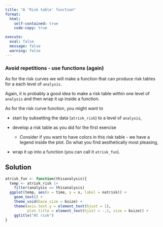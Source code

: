 ```yaml
---
title: "A 'Risk table' function"
format:
  html:
    self-contained: true
    code-copy: true

execute:
  eval: false
  message: false
  warning: false
---
```


### Avoid repetitions - use functions (again)

As for the risk curves we will make a function that can produce risk tables for a each level of `analysis`.

Again, it is probably a good idea to make a risk table within one level of `analysis` and then wrap it up inside a function.

As for the risk curve function, you might want to

-   start by subsetting the data (`atrisk_risk`) to a level of `analysis`,

-   develop a risk table as you did for the first exercise

    -   Consider if you want to have colors in this risk table - we have a legend inside the plot. Do what you find aesthetically most pleasing,

-    wrap it up into a function (you can call it `atrisk_fun`).

::: {.callout-tip collapse="true" appearance="simple"}
## Solution

```r
atrisk_fun <- function(thisanalysis){
  temp <- atrisk_risk |>
    filter(analysis == thisanalysis)
  ggplot(temp, aes(x = time, y = x, label = natrisk)) +
    geom_text() +
    theme_void(base_size = bsize) +
    theme(axis.text.y = element_text(hjust = 1),
          plot.title = element_text(hjust = -.1, size = bsize)) +
    ggtitle("At risk")
}
```
:::
